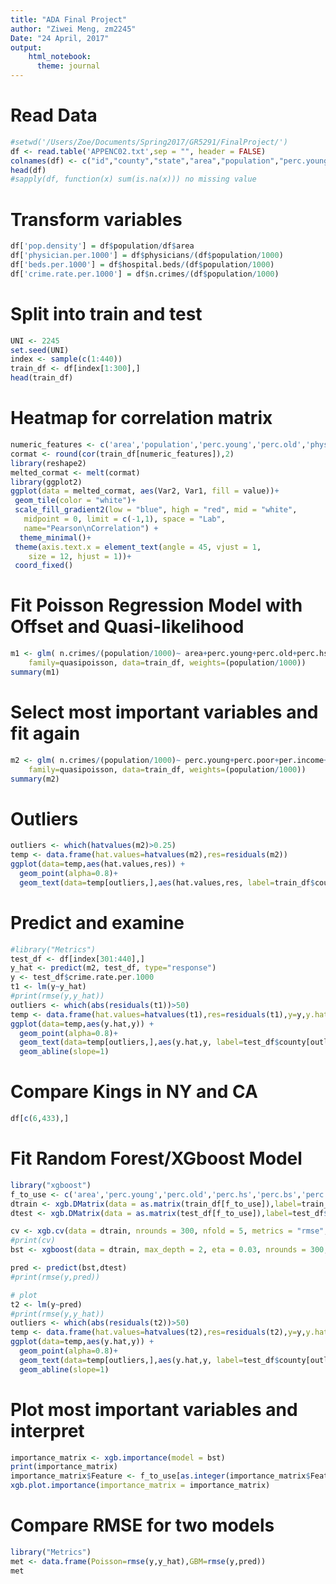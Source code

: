 ```yaml
---
title: "ADA Final Project"
author: "Ziwei Meng, zm2245"
Date: "24 April, 2017"
output: 
    html_notebook:
      theme: journal
---
```

# Read Data
```r
#setwd('/Users/Zoe/Documents/Spring2017/GR5291/FinalProject/')
df <- read.table('APPENC02.txt',sep = "", header = FALSE)
colnames(df) <- c("id","county","state","area","population","perc.young","perc.old","physicians","hospital.beds","n.crimes","perc.hs","perc.bs","perc.poor","unemployment","per.income","tot.income","region")
head(df)
#sapply(df, function(x) sum(is.na(x))) no missing value
```

# Transform variables
```r
df['pop.density'] = df$population/df$area
df['physician.per.1000'] = df$physicians/(df$population/1000)
df['beds.per.1000'] = df$hospital.beds/(df$population/1000)
df['crime.rate.per.1000'] = df$n.crimes/(df$population/1000)
```

# Split into train and test
```r
UNI <- 2245
set.seed(UNI)
index <- sample(c(1:440))
train_df <- df[index[1:300],]
head(train_df)
```

# Heatmap for correlation matrix
```r
numeric_features <- c('area','population','perc.young','perc.old','physicians','hospital.beds','n.crimes','perc.hs','perc.bs','perc.poor','unemployment','per.income','tot.income','pop.density','physician.per.1000','beds.per.1000','crime.rate.per.1000')
cormat <- round(cor(train_df[numeric_features]),2)
library(reshape2)
melted_cormat <- melt(cormat)
library(ggplot2)
ggplot(data = melted_cormat, aes(Var2, Var1, fill = value))+
 geom_tile(color = "white")+
 scale_fill_gradient2(low = "blue", high = "red", mid = "white", 
   midpoint = 0, limit = c(-1,1), space = "Lab", 
   name="Pearson\nCorrelation") +
  theme_minimal()+ 
 theme(axis.text.x = element_text(angle = 45, vjust = 1, 
    size = 12, hjust = 1))+
 coord_fixed()
```


# Fit Poisson Regression Model with Offset and Quasi-likelihood
```r
m1 <- glm( n.crimes/(population/1000)~ area+perc.young+perc.old+perc.hs+perc.bs+perc.poor+unemployment+per.income+region+pop.density+physician.per.1000+beds.per.1000 ,
    family=quasipoisson, data=train_df, weights=(population/1000))
summary(m1)
```

# Select most important variables and fit again
```r
m2 <- glm( n.crimes/(population/1000)~ perc.young+perc.poor+per.income+factor(region)+log(pop.density)+physician.per.1000+beds.per.1000+perc.bs + unemployment ,
    family=quasipoisson, data=train_df, weights=(population/1000))
summary(m2)
```

# Outliers
```r
outliers <- which(hatvalues(m2)>0.25)
temp <- data.frame(hat.values=hatvalues(m2),res=residuals(m2))
ggplot(data=temp,aes(hat.values,res)) +
  geom_point(alpha=0.8)+
  geom_text(data=temp[outliers,],aes(hat.values,res, label=train_df$county[outliers]),size=5,hjust=1,alpha=0.8)
```

# Predict and examine
```r
#library("Metrics")
test_df <- df[index[301:440],]
y_hat <- predict(m2, test_df, type="response")
y <- test_df$crime.rate.per.1000
t1 <- lm(y~y_hat)
#print(rmse(y,y_hat))
outliers <- which(abs(residuals(t1))>50)
temp <- data.frame(hat.values=hatvalues(t1),res=residuals(t1),y=y,y.hat=y_hat)
ggplot(data=temp,aes(y.hat,y)) +
  geom_point(alpha=0.8)+
  geom_text(data=temp[outliers,],aes(y.hat,y, label=test_df$county[outliers]),size=5,hjust=1,alpha=0.8)+
  geom_abline(slope=1)
```

# Compare Kings in NY and CA
```r
df[c(6,433),]
```


# Fit Random Forest/XGboost Model
```r
library("xgboost")
f_to_use <- c('area','perc.young','perc.old','perc.hs','perc.bs','perc.poor','unemployment','per.income','region','pop.density','physician.per.1000','beds.per.1000')
dtrain <- xgb.DMatrix(data = as.matrix(train_df[f_to_use]),label=train_df$crime.rate.per.1000)
dtest <- xgb.DMatrix(data = as.matrix(test_df[f_to_use]),label=test_df$crime.rate.per.1000)

cv <- xgb.cv(data = dtrain, nrounds = 300, nfold = 5, metrics = "rmse", max_depth=2, eta=0.03, objective = "reg:linear",early_stopping_rounds = 20)
#print(cv)
bst <- xgboost(data = dtrain, max_depth = 2, eta = 0.03, nrounds = 300, objective = "reg:linear")

pred <- predict(bst,dtest)
#print(rmse(y,pred))

# plot
t2 <- lm(y~pred)
#print(rmse(y,y_hat))
outliers <- which(abs(residuals(t2))>50)
temp <- data.frame(hat.values=hatvalues(t2),res=residuals(t2),y=y,y.hat=pred)
ggplot(data=temp,aes(y.hat,y)) +
  geom_point(alpha=0.8)+
  geom_text(data=temp[outliers,],aes(y.hat,y, label=test_df$county[outliers]),size=5,hjust=1,alpha=0.8)+
  geom_abline(slope=1)
```

# Plot most important variables and interpret
```r
importance_matrix <- xgb.importance(model = bst)
print(importance_matrix)
importance_matrix$Feature <- f_to_use[as.integer(importance_matrix$Feature)+1]
xgb.plot.importance(importance_matrix = importance_matrix)
```

# Compare RMSE for two models
```r
library("Metrics")
met <- data.frame(Poisson=rmse(y,y_hat),GBM=rmse(y,pred))
met
```

